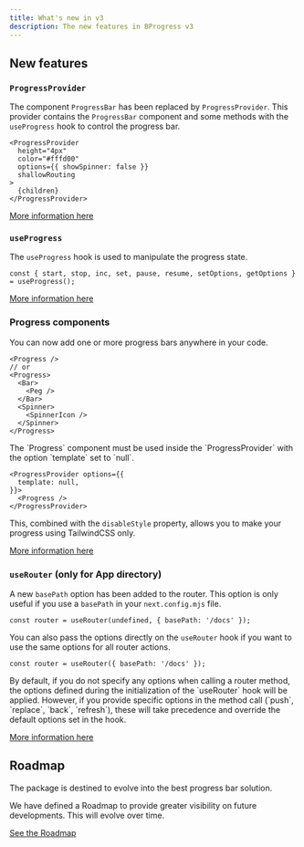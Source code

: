 ```yaml
---
title: What's new in v3
description: The new features in BProgress v3
---
```



## New features

### `ProgressProvider`

The component `ProgressBar` has been replaced by `ProgressProvider`. This provider contains the `ProgressBar` component and some methods with the `useProgress` hook to control the progress bar.

```tsx
<ProgressProvider 
  height="4px"
  color="#fffd00"
  options={{ showSpinner: false }}
  shallowRouting
>
  {children}
</ProgressProvider>
```

[More information here](/docs/next/components/progress-provider)

### `useProgress`

The `useProgress` hook is used to manipulate the progress state.

```tsx
const { start, stop, inc, set, pause, resume, setOptions, getOptions } = useProgress();
```

[More information here](/docs/react/hooks/use-progress)

### Progress components

You can now add one or more progress bars anywhere in your code.

```tsx
<Progress />
// or
<Progress>
  <Bar>
    <Peg />
  </Bar>
  <Spinner>
    <SpinnerIcon />
  </Spinner>
</Progress>
```

<Callout type='warn' title="Warning">
  The `Progress` component must be used inside the `ProgressProvider` with the option `template` set to `null`.

  ```tsx
  <ProgressProvider options={{
    template: null,
  }}>
    <Progress />
  </ProgressProvider>
  ```
</Callout>

This, combined with the `disableStyle` property, allows you to make your progress using TailwindCSS only.

[More information here](/docs/react/components/progress-components/progress)

### `useRouter` (only for App directory)

A new `basePath` option has been added to the router.
This option is only useful if you use a `basePath` in your `next.config.mjs` file.

```tsx
const router = useRouter(undefined, { basePath: '/docs' });
```

You can also pass the options directly on the `useRouter` hook if you want to use the same options for all router actions.

```tsx
const router = useRouter({ basePath: '/docs' });
```

<Callout title="Note">
  By default, if you do not specify any options when calling a router method, the options defined during the initialization of the `useRouter` hook will be applied. However, if you provide specific options in the method call (`push`, `replace`, `back`, `refresh`), these will take precedence and override the default options set in the hook.
</Callout>

[More information here](/docs/next/hooks/use-router)

## Roadmap

The package is destined to evolve into the best progress bar solution.

We have defined a Roadmap to provide greater visibility on future developments. This will evolve over time.

[See the Roadmap](/docs/roadmap)
